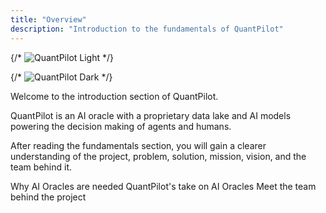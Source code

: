 ```yaml
---
title: "Overview"
description: "Introduction to the fundamentals of QuantPilot"
---
```


{/* <img className='block dark:hidden' src='/images/hero-light.svg' alt='QuantPilot Light' /> */}

{/* <img className='hidden dark:block' src='/images/hero-dark.svg' alt='QuantPilot Dark' /> */}

Welcome to the introduction section of QuantPilot.

QuantPilot is an AI oracle with a proprietary data lake and AI models powering the decision making of agents and humans.

After reading the fundamentals section, you will gain a clearer understanding of the project, problem, solution, mission, vision, and the team behind it.

<CardGroup cols={2}>
  <Card title="The Problem and Solution" icon="triangle-exclamation" href="/problem-and-solution">
    Why AI Oracles are needed
  </Card>

  <Card title="Our Mission and Vision" icon="compass" href="/mission-and-vision">
    QuantPilot's take on AI Oracles
  </Card>

  <Card title="The Team" icon="users" href="/docs/team">
    Meet the team behind the project
  </Card>
</CardGroup>